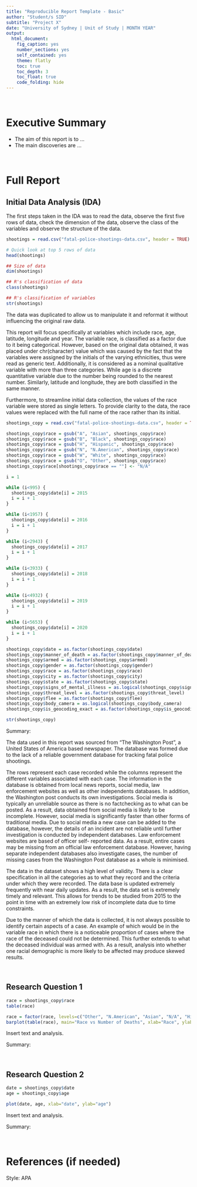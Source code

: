 ```yaml
---
title: "Reproducible Report Template - Basic"
author: "Student/s SID"
subtitle: "Project X"
date: "University of Sydney | Unit of Study | MONTH YEAR"
output:
  html_document:
    fig_caption: yes
    number_sections: yes
    self_contained: yes
    theme: flatly
    toc: true
    toc_depth: 3
    toc_float: true
    code_folding: hide
---
```


<br>

# Executive Summary
- The aim of this report is to ...
- The main discoveries are ...

<br>

# Full Report

## Initial Data Analysis (IDA)
The first steps taken in the IDA was to read the data, observe the first five rows of data, check the dimension of the data, observe the class of the variables and observe the structure of the data.

```r
shootings = read.csv("fatal-police-shootings-data.csv", header = TRUE)

# Quick look at top 5 rows of data
head(shootings)

## Size of data
dim(shootings)

## R's classification of data
class(shootings)

## R's classification of variables
str(shootings)
```



The data was duplicated to allow us to manipulate it and reformat it without influencing the original raw data. 

This report will focus specifically at variables which include race, age, latitude, longitude and year. The variable race, is classified as a factor due to it being categorical. However, based on the original data obtained, it was placed under chr(character) value which was caused by the fact that the variables were assigned by the initials of the varying ethnicities, thus were read as generic text. Additionally, it is considered as a nominal qualitative variable with more than three categories. While age is a discrete quantitative variable due to the number being rounded to the nearest number. Similarly, latitude and longitude, they are both classified in the same manner. 

Furthermore, to streamline initial data collection, the values of the race variable were stored as single letters. To provide clarity to the data, the race values were replaced with the full name of the race rather than its initial.

```r
shootings_copy = read.csv("fatal-police-shootings-data.csv", header = TRUE)
```

```r
shootings_copy$race = gsub("A", "Asian", shootings_copy$race)
shootings_copy$race = gsub("B", "Black", shootings_copy$race)
shootings_copy$race = gsub("H", "Hispanic", shootings_copy$race)
shootings_copy$race = gsub("N", "N.American", shootings_copy$race)
shootings_copy$race = gsub("W", "White", shootings_copy$race)
shootings_copy$race = gsub("O", "Other", shootings_copy$race)
shootings_copy$race[shootings_copy$race == ""] <- "N/A"
```


```r
i = 1

while (i<995) {
  shootings_copy$date[i] = 2015
  i = i + 1
}

while (i<1957) {
  shootings_copy$date[i] = 2016
  i = i + 1
}

while (i<2943) {
  shootings_copy$date[i] = 2017
  i = i + 1
}

while (i<3933) {
  shootings_copy$date[i] = 2018
  i = i + 1
}

while (i<4932) {
  shootings_copy$date[i] = 2019
  i = i + 1
}

while (i<5653) {
  shootings_copy$date[i] = 2020
  i = i + 1
}
```


```r
shootings_copy$date = as.factor(shootings_copy$date)
shootings_copy$manner_of_death = as.factor(shootings_copy$manner_of_death)
shootings_copy$armed = as.factor(shootings_copy$armed)
shootings_copy$gender = as.factor(shootings_copy$gender)
shootings_copy$race = as.factor(shootings_copy$race)
shootings_copy$city = as.factor(shootings_copy$city)
shootings_copy$state = as.factor(shootings_copy$state)
shootings_copy$signs_of_mental_illness = as.logical(shootings_copy$signs_of_mental_illness)
shootings_copy$threat_level = as.factor(shootings_copy$threat_level)
shootings_copy$flee = as.factor(shootings_copy$flee)
shootings_copy$body_camera = as.logical(shootings_copy$body_camera)
shootings_copy$is_geocoding_exact = as.factor(shootings_copy$is_geocoding_exact)

str(shootings_copy)
```

Summary:

The data used in this report was sourced from “The Washington Post”, a United States of America based newspaper. The database was formed due to the lack of a reliable government database for tracking fatal police shootings. 

The rows represent each case recorded while the columns represent the different variables associated with each case.
The information in the database is obtained from local news reports, social media, law enforcement websites as well as other independents databases. In addition, the Washington post conducts its own investigations. Social media is typically an unreliable source as there is no factchecking as to what can be posted. As a result, data obtained from social media is likely to be incomplete. However, social media is significantly faster than other forms of traditional media. Due to social media a new case can be added to the database, however, the details of an incident are not reliable until further investigation is conducted by independent databases. Law enforcement websites are based of officer self- reported data. As a result, entire cases may be missing from an official law enforcement database. However, having separate independent databases also investigate cases, the number of missing cases from the Washington Post database as a whole is minimised.

The data in the dataset shows a high level of validity. There is a clear specification in all the categories as to what they record and the criteria under which they were recorded. 
The data base is updated extremely frequently with near daily updates. As a result, the data set is extremely timely and relevant. This allows for trends to be studied from 2015 to the point in time with an extremely low risk of incomplete data due to time constraints.

Due to the manner of which the data is collected, it is not always possible to identify certain aspects of a case. An example of which would be in the variable race in which there is a noticeable proportion of cases where the race of the deceased could not be determined. This further extends to what the deceased individual was armed with. As a result, analysis into whether one racial demographic is more likely to be affected may produce skewed results.


<br>

## Research Question 1

```r
race = shootings_copy$race
table(race)

race = factor(race, levels=c("Other", "N.American", "Asian", "N/A", "Hispanic", "Black", "White"))
barplot(table(race), main="Race vs Number of Deaths", xlab="Race", ylab="Number of Deaths")
```

Insert text and analysis. 

Summary: 

<br>

## Research Question 2


```r
date = shootings_copy$date
age = shootings_copy$age

plot(date, age, xlab="date", ylab="age")

```






Insert text and analysis. 

Summary: 

<br>

# References (if needed)

Style: APA 

<br>
